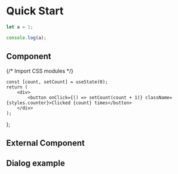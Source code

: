 # Quick Start

```js filename="demo.js" {3} copy
let a = 1;

console.log(a);
```

## Component


{/* Import CSS modules */}

    const [count, setCount] = useState(0);
    return (
        <div>
            <button onClick={() => setCount(count + 1)} className={styles.counter}>Clicked {count} times</button>
        </div>
    );
};

<Counter/>

## External Component


<Counters />

## Dialog example


<DialogExample />